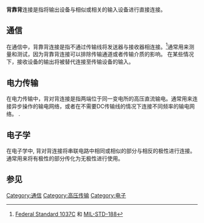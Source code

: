 {{Refimprove|time=2013-04-30T17:34:17+00:00 }}


'''背靠背'''连接是指将输出设备与相似或相关的输入设备进行直接连接。

== 通信 ==
在通信中，背靠背连接是指不通过传输线将发送器与接收器相连接。<ref>[[Federal_Standard_1037C|Federal Standard 1037C]] 和 [[MIL-STD-188|MIL-STD-188]]</ref>通常用来测量和测试，因为背靠背连接可以排除传输通道或者传输介质的影响。
在某些情况下，接收设备的输出将被替代连接至传输设备的输入。

== 电力传输 ==
在电力传输中，背对背连接是指两端位于同一变电所的高压直流输电。通常用来连接异步操作的输电网络，或者在不需要DC传输线的情况下连接不同频率的输电网络。
.

== 电子学 ==
在电子学中, 背对背连接将串联电路中相同或相似的部分与相反的极性进行连接。通常用来将有极性的部分传化为无极性进行使用。

== 参见 ==
{{reflist}}

[[Category:通信|Category:通信]]
[[Category:高压传输|Category:高压传输]]
[[Category:电子|Category:电子]]